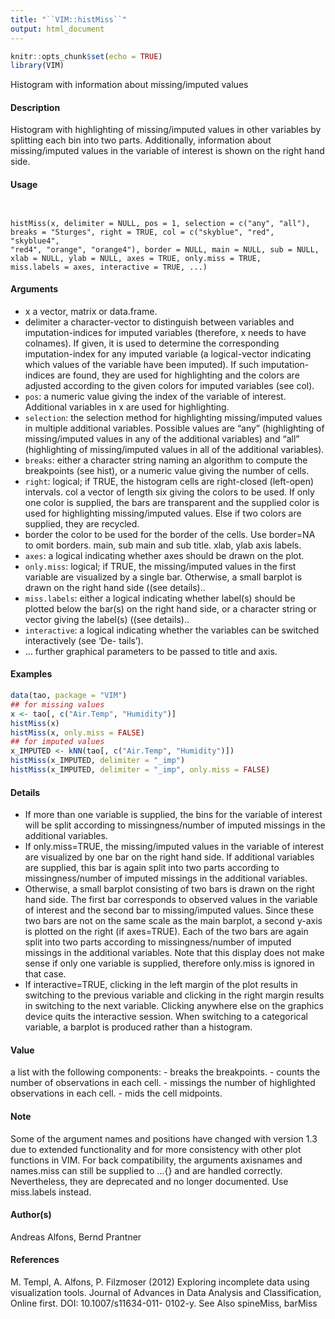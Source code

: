 ```yaml
---
title: "``VIM::histMiss``"
output: html_document
---
```


```r
knitr::opts_chunk$set(echo = TRUE)
library(VIM)
```


Histogram with information about missing/imputed values

#### Description 

Histogram with highlighting of missing/imputed values in other variables by splitting each bin into
two parts. Additionally, information about missing/imputed values in the variable of interest is
shown on the right hand side.

#### Usage 
<pre><code>

histMiss(x, delimiter = NULL, pos = 1, selection = c("any", "all"),
breaks = "Sturges", right = TRUE, col = c("skyblue", "red", "skyblue4",
"red4", "orange", "orange4"), border = NULL, main = NULL, sub = NULL,
xlab = NULL, ylab = NULL, axes = TRUE, only.miss = TRUE,
miss.labels = axes, interactive = TRUE, ...)
</code></pre>

#### Arguments
* x a vector, matrix or data.frame.
* delimiter a character-vector to distinguish between variables and imputation-indices for imputed variables (therefore, x needs to have colnames). If given, it is used to determine the corresponding imputation-index for any imputed variable (a
logical-vector indicating which values of the variable have been imputed). If such imputation-indices are found, they are used for highlighting and the colors are adjusted according to the given colors for imputed variables (see col).
* ``pos``: a numeric value giving the index of the variable of interest. Additional variables
in x are used for highlighting.
* ``selection``: the selection method for highlighting missing/imputed values in multiple additional variables. Possible values are "any" (highlighting of missing/imputed values in any of the additional variables) and "all" (highlighting of missing/imputed
values in all of the additional variables).
* ``breaks``: either a character string naming an algorithm to compute the breakpoints (see hist), or a numeric value giving the number of cells.
* ``right``: logical; if TRUE, the histogram cells are right-closed (left-open) intervals.
col a vector of length six giving the colors to be used. If only one color is supplied, the bars are transparent and the supplied color is used for highlighting missing/imputed values. Else if two colors are supplied, they are recycled.
* border the color to be used for the border of the cells. Use border=NA to omit borders.
main, sub main and sub title.
xlab, ylab axis labels.
* ``axes``: a logical indicating whether axes should be drawn on the plot.
* ``only.miss``: logical; if TRUE, the missing/imputed values in the first variable are visualized by a single bar. Otherwise, a small barplot is drawn on the right hand side ((see details)..
* ``miss.labels``: either a logical indicating whether label(s) should be plotted below the bar(s) on the right hand side, or a character string or vector giving the label(s) ((see details)..
* ``interactive``: a logical indicating whether the variables can be switched interactively (see ‘De-
tails’).
* ... further graphical parameters to be passed to title and axis.



#### Examples 
```r
data(tao, package = "VIM")
## for missing values
x <- tao[, c("Air.Temp", "Humidity")]
histMiss(x)
histMiss(x, only.miss = FALSE)
## for imputed values
x_IMPUTED <- kNN(tao[, c("Air.Temp", "Humidity")])
histMiss(x_IMPUTED, delimiter = "_imp")
histMiss(x_IMPUTED, delimiter = "_imp", only.miss = FALSE)
```

#### Details 

* If more than one variable is supplied, the bins for the variable of interest will be split according to missingness/number of imputed missings in the additional variables.
* If only.miss=TRUE, the missing/imputed values in the variable of interest are visualized by one bar on the right hand side. If additional variables are supplied, this bar is again split into two parts according to missingness/number of imputed missings in the additional variables.
* Otherwise, a small barplot consisting of two bars is drawn on the right hand side. The first bar corresponds to observed values in the variable of interest and the second bar to missing/imputed values. Since these two bars are not on the same scale as the main barplot, a second y-axis is plotted on the right (if axes=TRUE). Each of the two bars are again split into two parts according to missingness/number of imputed missings in the additional variables. Note that this display does not make sense if only one variable is supplied, therefore only.miss is ignored in that case.
* If interactive=TRUE, clicking in the left margin of the plot results in switching to the previous variable and clicking in the right margin results in switching to the next variable. Clicking anywhere else on the graphics device quits the interactive session. When switching to a categorical variable, a barplot is produced rather than a histogram.

#### Value
a list with the following components: - breaks the breakpoints. - counts the number of observations in each cell. - missings the number of highlighted observations in each cell. - mids the cell midpoints.

#### Note
Some of the argument names and positions have changed with version 1.3 due to extended functionality and for more consistency with other plot functions in VIM. For back compatibility, the arguments axisnames and names.miss can still be supplied to ...{} and are handled correctly.
Nevertheless, they are deprecated and no longer documented. Use miss.labels instead.

#### Author(s)
Andreas Alfons, Bernd Prantner

#### References
M. Templ, A. Alfons, P. Filzmoser (2012) Exploring incomplete data using visualization tools.
Journal of Advances in Data Analysis and Classification, Online first. DOI: 10.1007/s11634-011-
0102-y.
See Also
spineMiss, barMiss
